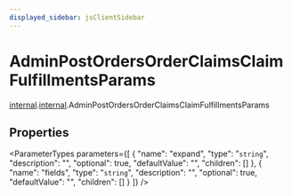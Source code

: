 ```yaml
---
displayed_sidebar: jsClientSidebar
---
```



# AdminPostOrdersOrderClaimsClaimFulfillmentsParams

[internal](../../admin_discounts/modules/admin_discounts.internal.mdx).[internal](../modules/admin_discounts.internal.internal.mdx).AdminPostOrdersOrderClaimsClaimFulfillmentsParams

## Properties

<ParameterTypes parameters={[
  {
    "name": "expand",
    "type": "`string`",
    "description": "",
    "optional": true,
    "defaultValue": "",
    "children": []
  },
  {
    "name": "fields",
    "type": "`string`",
    "description": "",
    "optional": true,
    "defaultValue": "",
    "children": []
  }
]} />
